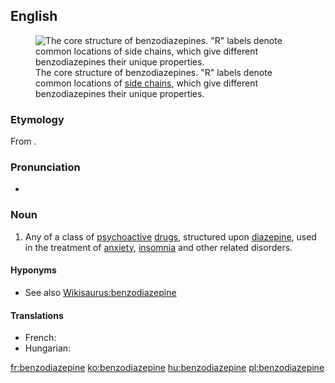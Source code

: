 ==English==
{{wikipedia}}
[[Image:Benzodiazepine.svg|thumb|The core structure of benzodiazepines. "R" labels denote common locations of [[side chain]]s, which give different benzodiazepines their unique properties.]]

===Etymology===
From {{prefix|benzo|diazepine}}.

===Pronunciation===
* {{IPA|/ˌbɛnzoʊdaɪˈæzɨpiːn/}}

===Noun===
{{en-noun}}

# {{pharmaceutical drug}} Any of a class of [[psychoactive]] [[drug]]s, structured upon [[diazepine]], used in the treatment of [[anxiety]], [[insomnia]] and other related disorders.

====Hyponyms====
* See also [[Wikisaurus:benzodiazepine]]

====Translations====
{{trans-top|any of a class of psychoactive drugs}}
* French: {{t+|fr|benzodiazépine|m}}
* Hungarian: {{t+|hu|benzodiazepin}}
{{trans-mid}}
{{trans-bottom}}

[[fr:benzodiazepine]]
[[ko:benzodiazepine]]
[[hu:benzodiazepine]]
[[pl:benzodiazepine]]
